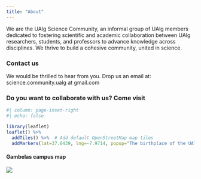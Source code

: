 ```yaml
---
title: "About"
---
```


We are the UAlg Science Community, an informal group of UAlg members dedicated to fostering scientific and academic collaboration between UAlg researchers, students, and professors to advance knowledge across disciplines.
We thrive to build a cohesive community, united in science.


### Contact us

We would be thrilled to hear from you. Drop us an email at: science.community.ualg at gmail.com 

### Do you want to collaborate with us? Come visit

```r
#| column: page-inset-right
#| echo: false

library(leaflet)
leaflet() %>%
  addTiles() %>%  # Add default OpenStreetMap map tiles
  addMarkers(lat=37.0439, lng=-7.9714, popup="The birthplace of the UAlg Researchers Community")
```

#### Gambelas campus map

![](pics/map_ualg_2023.png)
